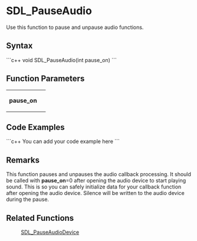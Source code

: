 <!-- pragma section-numbers off -->
<!-- pragma disable-camelcase -->

= SDL_PauseAudio =
Use this function to pause and unpause audio functions.


== Syntax ==
```c++
void SDL_PauseAudio(int pause_on)
```

== Function Parameters ==

{|
|'''pause_on'''
|
|}

== Code Examples ==
```c++
You can add your code example here
```

== Remarks ==
This function pauses and unpauses the audio callback processing. It should be called with '''pause_on'''=0 after opening the audio device to start playing sound. This is so you can safely initialize data for your callback function after opening the audio device. Silence will be written to the audio device during the pause.

== Related Functions ==
:[[SDL_PauseAudioDevice]]
